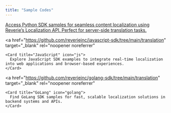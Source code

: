 ```yaml
---
title: "Sample Codes"
---
```

<CardGroup cols={2}>
  <a
    href="https://github.com/reverieinc/python-sdk/tree/main/translation"
    target="_blank"
    rel="noopener noreferrer"
  >
    <Card title="Python" icon="python">
      Access Python SDK samples for seamless content localization using Reverie’s Localization API. Perfect for server-side translation tasks.
    </Card>
  </a>

  <a
    href="https://github.com/reverieinc/javascript-sdk/tree/main/translation"
    target="_blank"
    rel="noopener noreferrer"
  >
    <Card title="JavaScript" icon="js">
      Explore JavaScript SDK examples to integrate real-time localization into web applications and browser-based experiences.
    </Card>
  </a>

  <a
    href="https://github.com/reverieinc/golang-sdk/tree/main/translation"
    target="_blank"
    rel="noopener noreferrer"
  >
    <Card title="GoLang" icon="golang">
      Find GoLang SDK samples for fast, scalable localization solutions in backend systems and APIs.
    </Card>
  </a>
</CardGroup>